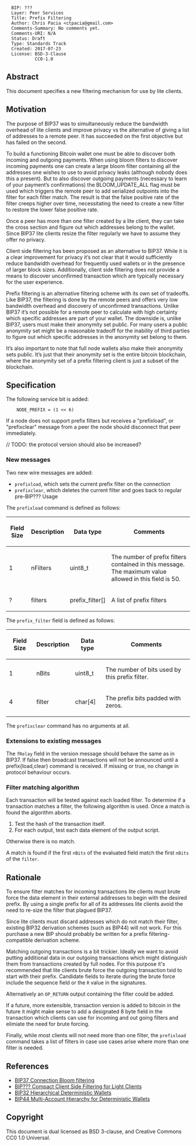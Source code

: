 <pre>
  BIP: ???
  Layer: Peer Services
  Title: Prefix Filtering
  Author: Chris Pacia <ctpacia@gmail.com>
  Comments-Summary: No comments yet.
  Comments-URI: N/A
  Status: Draft
  Type: Standards Track
  Created: 2017-07-23
  License: BSD-3-Clause
           CC0-1.0
</pre>

==Abstract==

This document specifies a new filtering mechanism for use by lite clients. 

==Motivation==

The purpose of BIP37 was to simultaneously reduce the bandwidth overhead of lite clients and improve privacy vs the alternative of giving a list of addresses to a remote peer. It has succeeded on the first objective but has failed on the second. 

To build a functioning Bitcoin wallet one must be able to discover both incoming and outgoing payments. When using bloom filters to discover incoming payments one can create a large bloom filter containing all the addresses one wishes to use to avoid privacy leaks (although nobody does this a present). But to also discover outgoing payments (necessary to learn of your payment’s confirmations) the BLOOM_UPDATE_ALL flag must be used which triggers the remote peer to add serialized outpoints into the filter for each filter match. The result is that the false positive rate of the filter creeps higher over time, necessitating the need to create a new filter to restore the lower false positive rate. 

Once a peer has more than one filter created by a lite client, they can take the cross section and figure out which addresses belong to the wallet. Since BIP37 lite clients resize the filter regularly we have to assume they offer no privacy. 

Client side filtering has been proposed as an alternative to BIP37. While it is a clear improvement for privacy it’s not clear that it would sufficiently reduce bandwidth overhead for frequently used wallets or in the presence of larger block sizes. Additionally, client side filtering does not provide a means to discover unconfirmed transaction which are typically necessary for the user experience. 

Prefix filtering is an alternative filtering scheme with its own set of tradeoffs. Like BIP37, the filtering is done by the remote peers and offers very low bandwidth overhead and discovery of unconfirmed transactions. Unlike BIP37 it’s not possible for a remote peer to calculate with high certainty which specific addresses are part of your wallet. The downside is, unlike BIP37, users must make their anonymity set public. For many users a public anonymity set might be a reasonable tradeoff for the inability of third parties to figure out which specific addresses in the anonymity set belong to them. 

It’s also important to note that full node wallets also make their anonymity sets public. It’s just that their anonymity set is the entire bitcoin blockchain, where the anonymity set of a prefix filtering client is just a subset of the blockchain. 


==Specification==

The following service bit is added:
<pre>
    NODE_PREFIX = (1 << 6)
</pre>

If a node does not support prefix filters but receives a "prefixload", or "prefixclear" message from a peer the node should disconnect that peer immediately. 

// TODO: the protocol version should also be increased?

===New messages===

Two new wire messages are added:

* <code>prefixload</code>, which sets the current prefix filter on the connection
* <code>prefixclear</code>, which deletes the current filter and goes back to regular pre-BIP??? Usage

The <code>prefixload</code> command is defined as follows:

{|class="wikitable"
! Field Size !! Description !! Data type !! Comments
|-
| 1 || nFilters || uint8_t|| The number of prefix filters contained in this message. The maximum value allowed in this field is 50.
|-
| ? || filters || prefix_filter[]|| A list of prefix filters
|}

The <code>prefix_filter</code> field is defined as follows:
{|class="wikitable"
! Field Size !! Description !! Data type !! Comments
|-
| 1 || nBits || uint8_t|| The number of bits used by this prefix filter.
|-
| 4 || filter || char[4]|| The prefix bits padded with zeros.
|}

The <code>prefixclear</code> command has no arguments at all.

===Extensions to existing messages===

The <code>fRelay</code> field in the version message should behave the same as in BIP37. If false then broadcast transactions will not be announced until a prefix{load,clear} command is received. If missing or true, no change in protocol behaviour occurs.

===Filter matching algorithm===

Each transaction will be tested against each loaded filter. To determine if a transaction matches a filter, the following algorithm is used. Once a match is found the algorithm aborts.

# Test the hash of the transaction itself.
# For each output, test each data element of the output script.
Otherwise there is no match.

A match is found if the first <code>nBits</code> of the evaluated field match the first <code>nBits</code> of the <code>filter</code>.

==Rationale==

To ensure filter matches for incoming transactions lite clients must brute force the data element in their external addresses to begin with the desired prefix. By using a single prefix for all of its addresses lite
clients avoid the need to  re-size the filter that plagued BIP37. 

Since lite clients must discard addresses which do not match their filter, existing BIP32 derivation schemes (such as BIP44) will not work. For this purchase a new BIP should probably be written for a prefix filtering-compatible
derivation scheme. 

Matching outgoing transactions is a bit trickier. Ideally we want to avoid putting additional data in our outgoing transactions which might distinguish them from transactions created by full nodes. 
For this purpose it's recommended that lite clients brute force the outgoing transaction txid to start with their prefix. Candidate fields to iterate during the brute force include the 
sequence field or the <code>R</code> value in the signatures. 

Alternatively an <code>OP_RETURN</code> output containing the filter could be added.

If a future, more extensible, transaction version is added to bitcoin in the future it might make sense to add a designated 8 byte field in the transaction which clients can use for incoming and out going filters and elimiate the need for brute forcing.

Finally, while most clients will not need more than one filter, the <code>prefixload</code> command takes a list of filters in case use cases arise where more than one filter is needed.

==References==

*[[bip-0037.mediawiki|BIP37 Connection Bloom filtering]]
*[[https://github.com/Roasbeef/bips/blob/master/gcs_light_client.mediawiki|BIP??? Compact Client Side Filtering for Light Clients]]
*[[bip-0032.mediawiki|BIP32 Hierarchical Deterministic Wallets]]
*[[bip-0044.mediawiki|BIP44 Multi-Account Hierarchy for Deterministic Wallets]]

==Copyright==

This document is dual licensed as BSD 3-clause, and Creative Commons CC0 1.0 Universal.

